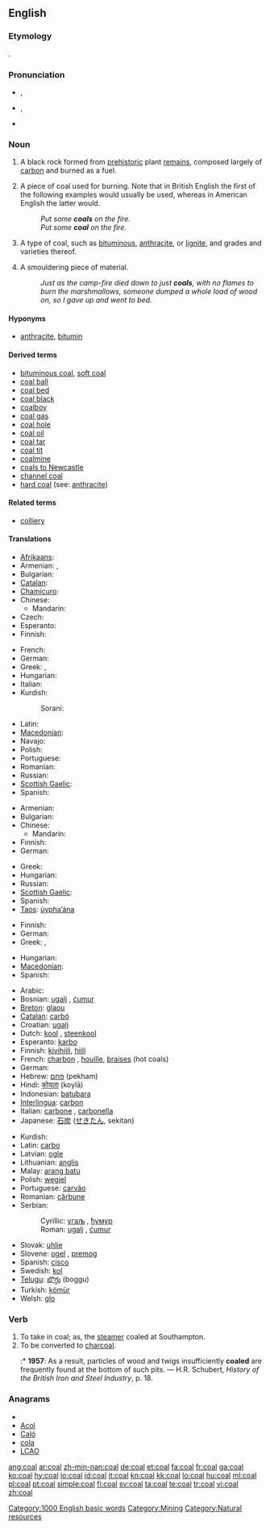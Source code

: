 ==English==
{{wikipedia}}

===Etymology===
{{etyl|ang}} {{term|col|lang=ang}}.

===Pronunciation===
* {{a|UK}} {{IPA|/kəʊl/}}, {{SAMPA|/k@Ul/}}
*: {{rhymes|əʊl}}
* {{a|GenAm}} {{IPA|/kɒʊl/}}, {{SAMPA|/kQUl/}}
*: {{audio|en-us-coal.ogg|Audio (US)}}
* {{homophones|cole|kohl}}

===Noun===
{{en-noun|pl=coal|pl2=coals}}

# {{uncountable}} A black rock formed from [[prehistoric]] plant [[remains]], composed largely of [[carbon]] and burned as a fuel.
# {{countable}} A piece of coal used for burning. Note that in British English the first of the following examples would usually be used, whereas in American English the latter would.
#: ''Put some '''coals''' on the fire.''
#: ''Put some '''coal''' on the fire.''
# {{countable}} A type of coal, such as [[bituminous]], [[anthracite]], or [[lignite]], and grades and varieties thereof.
# {{countable}} A smouldering piece of material.
#: ''Just as the camp-fire died down to just '''coals''', with no flames to burn the marshmallows, someone dumped a whole load of wood on, so I gave up and went to bed.''

====Hyponyms====
* [[anthracite]], [[bitumin]]

====Derived terms====
* [[bituminous coal]], [[soft coal]]
* [[coal ball]]
* [[coal bed]]
* [[coal black]]
* [[coalboy]]
* [[coal gas]]
* [[coal hole]]
* [[coal oil]]
* [[coal tar]]
* [[coal tit]]
* [[coalmine]]
* [[coals to Newcastle]]
* [[channel coal]]
* [[hard coal]] (see: [[anthracite]])

====Related terms====
* [[colliery]]

====Translations====
{{trans-top|uncountable: carbon rock}}
* [[Afrikaans]]: {{t-|af|steenkool|xs=Afrikaans}}
* Armenian: {{t-|hy|ածուխ|tr=açux}}, {{qualifier|bituminous}} {{t-|hy|քարածուխ|tr=k'araçux}}
* Bulgarian: {{t-|bg|въглища|p}}
* [[Catalan]]: {{t|ca|carbó|m}}
* [[Chamicuro]]: {{tø|ccc|kajs̈ho'meki}}
* Chinese:
** Mandarin: {{t-|cmn|煤|tr=méi|sc=Hani}}
* Czech: {{t-|cs|uhlí|n}}
* Esperanto: {{t+|eo|terkarbo|xs=Esperanto}}
* Finnish: {{t+|fi|kivihiili}}
{{trans-mid}}
* French: {{t|fr|charbon}}
* German: {{t+|de|Kohle|f}}
* Greek: {{t|el|γαιάνθρακας|tr=gaiánthrakas}},  {{t|el|λιθάνθρακας|m|tr=liθánθrakas}}
* Hungarian: {{t+|hu|szén}}
* Italian: {{t|it|carbone}}
* Kurdish:
*: Sorani: {{t|ku|خه‌ڵوزی به‌رد|tr=xelluzî berd|sc=ku-Arab}}
* Latin: {{t|la|carbo}}
* [[Macedonian]]: {{t|mk|јаглен|m|tr=jáglen}}
* Navajo: {{tø|nv|tsékǫʼ}}
* Polish: {{t+|pl|węgiel|m}}
* Portuguese: {{t|pt|carvão}}
* Romanian: {{t|ro|cărbune}}
* Russian: {{t+|ru|уголь|m|tr=úgol'}}
* [[Scottish Gaelic]]: {{t-|gd|gual|m|xs=Scottish Gaelic}}
* Spanish: {{t+|es|carbón|m}}
{{trans-bottom}}

{{trans-top|countable: carbon rock}}
* Armenian: {{t-|hy|ածուխ|tr=açux}}
* Bulgarian: {{t|bg|въглен|m}}
* Chinese:
** Mandarin: {{t-|cmn|煤|tr=méi|sc=Hani}}
* Finnish: {{t+|fi|hiili}}
* German: {{t+|de|Kohle|f}}
{{trans-mid}}
* Greek: {{t+|el|κάρβουνο|n|tr=kárvouno}}
* Hungarian: {{t+|hu|szén}}
* Russian: {{t|ru|уголёк|m|tr=ugoljók}}
* [[Scottish Gaelic]]: {{t-|gd|gual|m|xs=Scottish Gaelic}}
* Spanish: {{t+|es|carbón|m}}
* [[Taos]]: [[ùypha’ána]]
{{trans-bottom}}

{{trans-top|smouldering material}}
* Finnish: {{t-|fi|hiillos}}
* German: {{t+|de|Kohle}}
* Greek: {{t+|el|κάρβουνο|n|tr=kárvouno}},  {{t+|el|άνθρακας|m|tr=ánθrakas}}
{{trans-mid}}
* Hungarian: {{t+|hu|szén}}
* [[Macedonian]]: {{t-|mk|ќумур|m|tr=ḱúmur}}
* Spanish: {{t+|es|brasa|f}}
{{trans-bottom}}

{{checktrans-top}}
* Arabic: {{Arab|[[فحم]]}}
* Bosnian: [[ugalj#Bosnian|ugalj]] {{m}}, [[ćumur#Bosnian|ćumur]] {{m}}
* [[Breton]]: [[glaou]]
* [[Catalan]]: [[carbó]] {{m}}
* Croatian: [[ugalj#Croatian|ugalj]] {{m}}
* Dutch: [[kool]] {{m}}, [[steenkool]] {{m}}
* Esperanto: [[karbo]]
* Finnish: [[kivihiili]], [[hiili]]
* French: [[charbon]] {{m}}, [[houille]], [[braises]] {{f}} (hot coals)
* German: {{t+|de|Kohle}} {{f}}
* Hebrew: [[פחם]] (pekham) {{m}}
* Hindi: [[कोयला]] (koylā)
* Indonesian: [[batu]][[bara]]
* [[Interlingua]]: [[carbon]]
* Italian: [[carbone]] {{m}}, [[carbonella]] {{f}}
* Japanese: [[石炭]] ([[せきたん]], sekitan)
{{trans-mid}}
* Kurdish: {{t|ku|kumirr}} {{f}}
* Latin: [[carbo]] {{m}}
* Latvian: [[ogle]]
* Lithuanian: [[anglis]]
* Malay: [[arang batu]]
* Polish: [[węgiel]] {{m}}
* Portuguese: [[carvão]] {{m}}
* Romanian: [[cărbune]] {{m}}
* Serbian:
*: Cyrillic: [[угаљ#Serbian|угаљ]] {{m}}, [[ћумур#Serbian|ћумур]] {{m}}
*: Roman: [[ugalj#Serbian|ugalj]] {{m}}, [[ćumur#Serbian|ćumur]] {{m}}
* Slovak: [[uhlie]] {{n}}
* Slovene: [[ogel]] {{m}}, [[premog]] {{m}}
* Spanish: [[cisco]]
* Swedish: [[kol]]
* [[Telugu]]: [[బొగ్గు]] (boggu)
* Turkish: [[kömür]]
* Welsh: [[glo]] {{m}}
{{trans-bottom}}

===Verb===
{{en-verb}}

# To take in coal; as, the [[steamer]] coaled at Southampton.
# To be converted to [[charcoal]].
#:* '''1957''': As a result, particles of wood and twigs insufficiently '''coaled''' are frequently found at the bottom of such pits. &mdash; H.R. Schubert, ''History of the British Iron and Steel Industry'', p. 18.


===Anagrams===
* {{alphagram|aclo}}
* [[Acol#English|Acol]]
* [[Caló#English|Caló]]
* [[cola#English|cola]]
* [[LCAO#English|LCAO]]


[[Category:1000 English basic words]]
[[Category:Mining]]
[[Category:Natural resources]]

[[ang:coal]]
[[ar:coal]]
[[zh-min-nan:coal]]
[[de:coal]]
[[et:coal]]
[[fa:coal]]
[[fr:coal]]
[[ga:coal]]
[[ko:coal]]
[[hy:coal]]
[[io:coal]]
[[id:coal]]
[[it:coal]]
[[kn:coal]]
[[kk:coal]]
[[lo:coal]]
[[hu:coal]]
[[ml:coal]]
[[pl:coal]]
[[pt:coal]]
[[simple:coal]]
[[fi:coal]]
[[sv:coal]]
[[ta:coal]]
[[te:coal]]
[[tr:coal]]
[[vi:coal]]
[[zh:coal]]